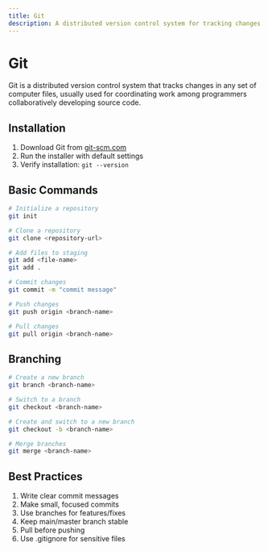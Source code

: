 ```yaml
---
title: Git
description: A distributed version control system for tracking changes in source code
---
```


# Git

Git is a distributed version control system that tracks changes in any set of computer files, usually used for coordinating work among programmers collaboratively developing source code.

## Installation

1. Download Git from [git-scm.com](https://git-scm.com/downloads)
2. Run the installer with default settings
3. Verify installation: `git --version`

## Basic Commands

```bash
# Initialize a repository
git init

# Clone a repository
git clone <repository-url>

# Add files to staging
git add <file-name>
git add .

# Commit changes
git commit -m "commit message"

# Push changes
git push origin <branch-name>

# Pull changes
git pull origin <branch-name>
```

## Branching

```bash
# Create a new branch
git branch <branch-name>

# Switch to a branch
git checkout <branch-name>

# Create and switch to a new branch
git checkout -b <branch-name>

# Merge branches
git merge <branch-name>
```

## Best Practices

1. Write clear commit messages
2. Make small, focused commits
3. Use branches for features/fixes
4. Keep main/master branch stable
5. Pull before pushing
6. Use .gitignore for sensitive files